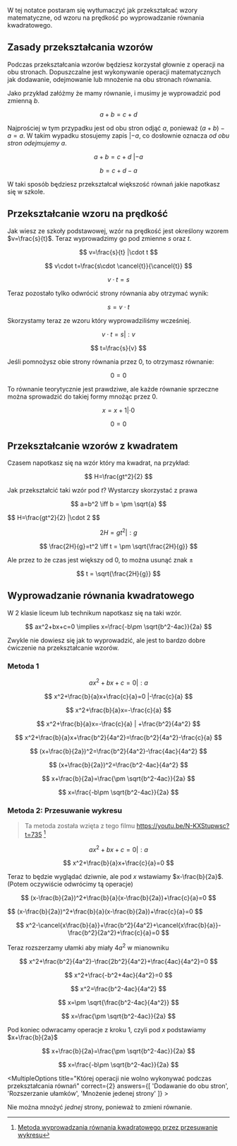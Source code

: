 
W tej notatce postaram się wytłumaczyć jak przekształcać wzory matematyczne, od wzoru na prędkość po wyprowadzanie równania kwadratowego.

## Zasady przekształcania wzorów

Podczas przekształcania wzorów będziesz korzystał głownie z operacji na obu stronach. Dopuszczalne jest wykonywanie operacji matematycznych jak dodawanie, odejmowanie lub mnożenie na obu stronach równania.

Jako przykład załóżmy że mamy równanie, i musimy je wyprowadzić pod zmienną $b$.

$$
a+b=c+d
$$

Najprościej w tym przypadku jest od obu stron odjąć $a$, ponieważ $(a+b)-a=a$. W takim wypadku stosujemy zapis $|-a$, co dosłownie oznacza *od obu stron odejmujemy $a$*. 

$$
a+b=c+d ~|-a
$$

$$
b=c+d-a
$$

W taki sposób będziesz przekształcał większość równań jakie napotkasz się w szkole.

## Przekształcanie wzoru na prędkość

Jak wiesz ze szkoły podstawowej, wzór na prędkość jest określony wzorem $v=\frac{s}{t}$. Teraz wyprowadzimy go pod zmienne $s$ oraz $t$.

<Accordion title="Wyprowadzanie pod drogę">

$$
v=\frac{s}{t} |\cdot t
$$

$$
v\cdot t=\frac{s\cdot \cancel{t}}{\cancel{t}}
$$

$$
v\cdot t=s
$$

Teraz pozostało tylko odwrócić strony równania aby otrzymać wynik:

$$
s=v\cdot t
$$

</Accordion>
<Accordion title="Wyprowadzanie pod czas">
Skorzystamy teraz ze wzoru który wyprowadziliśmy wcześniej.

$$
v\cdot t=s |:v
$$

$$
t=\frac{s}{v}
$$
</Accordion>

<TrueFalse title="Czy można obie strony pomnożyć przez 0?" correct={1}>
Jeśli pomnożysz obie strony równania przez 0, to otrzymasz równanie:

$$
0=0
$$

To równanie teorytycznie jest prawdziwe, ale każde równanie sprzeczne można sprowadzić do takiej formy mnożąc przez $0$.

$$
x=x+1 |\cdot 0
$$

$$
0=0
$$
</TrueFalse>

## Przekształcanie wzorów z kwadratem

Czasem napotkasz się na wzór który ma kwadrat, na przykład:

$$
H=\frac{gt^2}{2}
$$

Jak przekształcić taki wzór pod $t$? Wystarczy skorzystać z prawa

$$
a=b^2 \iff b = \pm \sqrt{a}
$$

<Accordion title="Wyprowadzanie pod czas">
$$
H=\frac{gt^2}{2} |\cdot 2
$$

$$
2H=gt^2 |:g
$$

$$
\frac{2H}{g}=t^2 \iff t = \pm \sqrt{\frac{2H}{g}}
$$

Ale przez to że czas jest większy od $0$, to można usunąć znak $\pm$

$$
t = \sqrt{\frac{2H}{g}}
$$
</Accordion>

## Wyprowadzanie równania kwadratowego

W 2 klasie liceum lub technikum napotkasz się na taki wzór.

$$
ax^2+bx+c=0 \implies x=\frac{-b\pm \sqrt{b^2-4ac}}{2a}
$$

Zwykle nie dowiesz się jak to wyprowadzić, ale jest to bardzo dobre ćwiczenie na przekształcanie wzorów.

### Metoda 1

<Accordion title="Krok 1. Uproszczenie">

$$
ax^2+bx+c=0 |:a
$$

$$
x^2+\frac{b}{a}x+\frac{c}{a}=0 |-\frac{c}{a}
$$


$$
x^2+\frac{b}{a}x=-\frac{c}{a}
$$

</Accordion>

<Accordion title="Krok 2. Rozszerzanie ułamków oraz wzór skróconego mnożenia">

$$
x^2+\frac{b}{a}x=-\frac{c}{a} | +\frac{b^2}{4a^2}
$$

$$
x^2+\frac{b}{a}x+\frac{b^2}{4a^2}=\frac{b^2}{4a^2}-\frac{c}{a}
$$

$$
(x+\frac{b}{2a})^2=\frac{b^2}{4a^2}-\frac{4ac}{4a^2}
$$

$$
(x+\frac{b}{2a})^2=\frac{b^2-4ac}{4a^2}
$$

$$
x+\frac{b}{2a}=\frac{\pm \sqrt{b^2-4ac}}{2a}
$$

$$
x=\frac{-b\pm \sqrt{b^2-4ac}}{2a}
$$

</Accordion>

### Metoda 2: Przesuwanie wykresu

> Ta metoda została wzięta z tego filmu https://youtu.be/N-KXStupwsc?t=735 [^1]
<Accordion title="Krok 1. Przesuwanie wykresu">

$$
ax^2+bx+c=0 |:a
$$

$$
x^2+\frac{b}{a}x+\frac{c}{a}=0
$$

Teraz to będzie wyglądać dziwnie, ale pod $x$ wstawiamy $x-\frac{b}{2a}$. (Potem oczywiście odwrócimy tą operacje)

$$
(x-\frac{b}{2a})^2+\frac{b}{a}(x-\frac{b}{2a})+\frac{c}{a}=0
$$

</Accordion>

<Accordion title="Krok 2. Upraszczanie równania">
$$
(x-\frac{b}{2a})^2+\frac{b}{a}(x-\frac{b}{2a})+\frac{c}{a}=0
$$

$$
x^2-\cancel{x\frac{b}{a}}+\frac{b^2}{4a^2}+\cancel{x\frac{b}{a}}-\frac{b^2}{2a^2}+\frac{c}{a}=0
$$

Teraz rozszerzamy ułamki aby miały $4a^2$ w mianowniku

$$
x^2+\frac{b^2}{4a^2}-\frac{2b^2}{4a^2}+\frac{4ac}{4a^2}=0
$$

$$
x^2+\frac{-b^2+4ac}{4a^2}=0
$$

$$
x^2=\frac{b^2-4ac}{4a^2}
$$

$$
x=\pm \sqrt{\frac{b^2-4ac}{4a^2}}
$$

$$
x=\frac{\pm \sqrt{b^2-4ac}}{2a}
$$

</Accordion>

<Accordion title="Krok 3. Przesuwanie wykresu spowrotem">

Pod koniec odwracamy operacje z kroku 1, czyli pod $x$ podstawiamy $x+\frac{b}{2a}$

$$
x+\frac{b}{2a}=\frac{\pm \sqrt{b^2-4ac}}{2a}
$$

$$
x=\frac{-b\pm \sqrt{b^2-4ac}}{2a}
$$

</Accordion>

<MultipleOptions title="Której operacji nie wolno wykonywać podczas przekształcania równań" correct={2} answers={[
    'Dodawanie do obu stron',
    'Rozszerzanie ułamków',
    'Mnożenie jedenej strony'
]} >

Nie można mnożyć *jednej* strony, ponieważ to zmieni równanie. 

</MultipleOptions>

[^1]: [Metoda wyprowadzania równania kwadratowego przez przesuwanie wykresu](https://youtu.be/N-KXStupwsc?t=735)